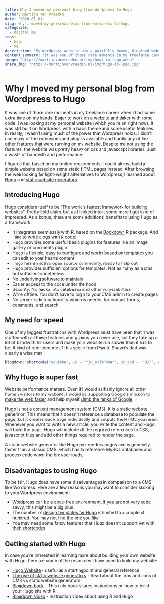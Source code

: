 ```yaml
---
title: Why I moved my personal blog from Wordpress to Hugo
author: Martijn van Vreeden
date: '2020-01-03'
slug: why-i-moved-my-personal-blog-from-wordpress-to-hugo
categories:
  - digital me
tags:
  - hugo
  - me
description: "My Wordpress website was a painfully heavy, bloathed website. No need for all the gadgets and features, which I don't use anyway"
content_summary: "It was one of those rare moments in my freelance career when I had some extra time on my hands. Eager to work on a website and tinker with some code. I was looking at my personal website (which you're on right now). It was still built on Wordpress, with a basic theme and some useful features. In reality, I wasn't using much of the power that Wordpress holds."
image: "https://martijnvanvreeden.nl/img/hugo-io-logo.webp"
share_img: "https://martijnvanvreeden.nl/img/hugo-io-logo.jpg"
---
```


# Why I moved my personal blog from Wordpress to Hugo

It was one of those rare moments in my freelance career when I had some extra time on my hands. Eager to work on a website and tinker with some code. I was looking at my personal website (which you're on right now). It was still built on Wordpress, with a basic theme and some useful features. In reality, I wasn't using much of the power that Wordpress holds. I didn't use many of the extensions and plugins available and hardly any of the other features that were running on my website. Despite me not using the features, the website was pretty heavy on css and javascript libraries. Just a waste of bandwith and performance.

I figured that based on my limited requirements, I could almost build a simple website based on some static HTML pages instead. After browsing the web looking for light-weight alternatives to Wordpress, I learned about [Hugo](https://gohugo.io/) and [static website generators](https://www.staticgen.com/).

## Introducing Hugo

Hugo considers itself to be "The world’s fastest framework for building websites". Pretty bold claim, but as I looked into it some more  I got kind of impressed. As a bonus, there are some additional benefits to using Hugo as a framework:

* It integrates seemlessly with R, based on the [Bookdown](https://bookdown.org/home/) R package. And I like to write blogs with R code!
* Hugo provides some useful basic plugins for features like an image gallery or comments plugin
* Hugo is flexible, easy to configure and works based on templates you can edit to your hearts content
* Hugo has an active open source community, ready to help out
* Hugo provides sufficient options for templates. Not as many as a cms, but sufficient nonetheless
* No underlying software to maintain
* Easier access to the code under the hood
* Security. No hacks into databases and other vulnerabilities
* Write offline. You don't have to login to your CMS admin to create pages
* No server-side functionality which is needed for contact forms, comments, and search

## My need for speed

One of my biggest frustrations with Wordpress must have been that it was stuffed with all these features and gizmos you never use, but they take up a lot of bandwith for users and make your website run slower than it has to be. It kind of reminded me of this scene from Psych. Shawn's dad was clearly a wise man.

```r
blogdown::shortcode("youtube", id = '"jv_etThFN4A"', yt_end = '"92"', enablejsapi='"true"', modestbranding = '"true"', color = '"white"')
```

## Why Hugo is super fast

Website performance matters. Even if I would selfishly ignore all other human visitors to my website, I would be supporting [Google's mission to make the web faster](https://developers.google.com/web/fundamentals/performance/why-performance-matters) and help myself [climb the ranks of Google](https://yoast.com/how-site-speed-influences-seo/).

Hugo is not a content management system (CMS). It is a static website generator. This means that it doesn't reference a database to populate the page, but it creates each page individually and outputs the HTML you need. Whenever you want to write a new article, you write the content and Hugo will build the page. Hugo will include all the required references to CSS, javascript files and add other things required to render the page.

A static website generator like Hugo pre-renders pages and is generally faster than a classic CMS, which has to reference MySQL databases and process code when the browser loads.

## Disadvantages to using Hugo

To be fair, Hugo does have some disadvantages in comparison to a CMS like Wordpress. Here are a few reasons you may want to consider sticking to your Wordpress environment:

* Wordpress can be a code-free environment. If you are not very code savvy, this might be a big plus
* The number of [design templates for Hugo](https://themes.gohugo.io/) is limited to a couple of hundred. You may not find the one you like
* You may need some fancy features that Hugo doesn't support yet with [their shortcodes](https://gohugo.io/content-management/shortcodes/)

## Getting started with Hugo

In case you're interested in learning more about building your own website with Hugo, here are some of the resources I have used to build my website:

* [Hugo Website](https://gohugo.io/) - useful as a startingpoint and general reference
* [The rise of static website generators](https://hackernoon.com/rise-of-static-site-generators-and-the-destiny-of-cms-e2b8ff0d5fcc) - Read about the pros and cons of CMS vs static website generators
* [Blogdown book](https://bookdown.org/yihui/blogdown/) - This only book shares instructions on how to build your Hugo site with R
* [Blogdown Video](https://www.youtube.com/watch?v=CjTLN-FXiFA) - instruction video about using R and Hugo
